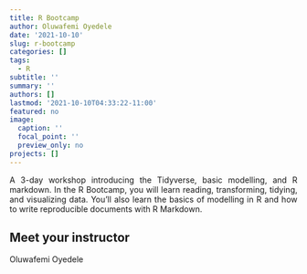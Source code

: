 ```yaml
---
title: R Bootcamp
author: Oluwafemi Oyedele
date: '2021-10-10'
slug: r-bootcamp
categories: []
tags:
  - R
subtitle: ''
summary: ''
authors: []
lastmod: '2021-10-10T04:33:22-11:00'
featured: no
image:
  caption: ''
  focal_point: ''
  preview_only: no
projects: []
---
```


A 3-day workshop introducing the Tidyverse, basic modelling, and R markdown. In the R Bootcamp, you will learn reading, transforming, tidying, and visualizing data. You'll also learn the basics of modelling in R and how to write reproducible documents with R Markdown.

## Meet your instructor

Oluwafemi Oyedele


<style>
body{
text-align: justify}
</style>

